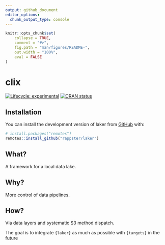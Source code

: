 ```yaml
---
output: github_document
editor_options: 
  chunk_output_type: console
---
```


<!-- README.md is generated from README.Rmd. Please edit that file -->

```r
knitr::opts_chunk$set(
    collapse = TRUE,
    comment = "#>",
    fig.path = "man/figures/README-",
    out.width = "100%",
    eval = FALSE
)
```

# clix

<!-- badges: start -->
[![Lifecycle: experimental](https://img.shields.io/badge/lifecycle-experimental-orange.svg)](https://lifecycle.r-lib.org/articles/stages.html#experimental)
[![CRAN status](https://www.r-pkg.org/badges/version/valid)](https://CRAN.R-project.org/package=valid)
<!-- badges: end -->

## Installation

You can install the development version of laker from [GitHub](https://github.com/) with:

```r
# install.packages("remotes")
remotes::install_github("rappster/laker")
```

## What?

A framework for a local data lake.

## Why?

More control of data pipelines.

## How?

Via data layers and systematic S3 method dispatch.

The goal is to integrate `{laker}` as much as possible with `{targets}` in the future
